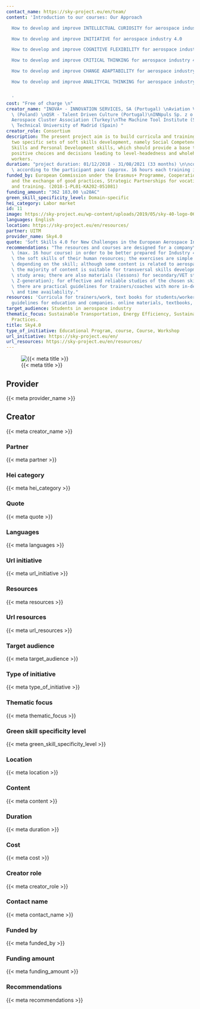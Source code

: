 ```yaml
---
contact_name: https://sky-project.eu/en/team/
content: 'Introduction to our courses: Our Approach

  How to develop and improve INTELLECTUAL CURIOSITY for aerospace industry 4.0

  How to develop and improve INITIATIVE for aerospace industry 4.0

  How to develop and improve COGNITIVE FLEXIBILITY for aerospace industry 4.0

  How to develop and improve CRITICAL THINKING for aerospace industry 4.0

  How to develop and improve CHANGE ADAPTABILITY for aerospace industry 4.0

  How to develop and improve ANALITYCAL THINKING for aerospace industry 4.0


  '
cost: "Free of charge \n"
creator_name: "INOVA+ - INNOVATION SERVICES, SA (Portugal) \nAviation Valley Association\
  \ (Poland) \nQSR - Talent Driven Culture (Portugal)\nINNpuls Sp. z o.o. - (Poland)\n\
  Aerospace Cluster Association (Turkey)\nThe Machine Tool Institute (Spain)\nThe\
  \ Technical University of Madrid (Spain) "
creator_role: Consortium
description: The present project aim is to build curricula and training modules around
  two specific sets of soft skills development, namely Social Competencies, Character-Building
  Skills and Personal Development skills, which should provide a base to make relevant
  positive choices and decisions leading to level-headedness and wholeheartedness
  workers.
duration: "project duration: 01/12/2018 - 31/08/2021 (33 months) \n\ncourses duration:\
  \ according to the participant pace (approx. 16 hours each training in-class module) "
funded_by: European Commission under the Erasmus+ Programme, Cooperation for innovation
  and the exchange of good practices, Strategic Partnerships for vocational education
  and training. (2018-1-PL01-KA202-051081)
funding_amount: "362 183,00 \u20AC"
green_skill_specificity_level: Domain-specific
hei_category: Labor market
id: 11
image: https://sky-project.eu/wp-content/uploads/2019/05/sky-40-logo-06.png
languages: English
location: https://sky-project.eu/en/resources/
partner: UITM
provider_name: Sky4.0
quote: 'Soft Skills 4.0 for New Challenges in the European Aerospace Industry '
recommendations: "The resources and courses are designed for a company\u2019s needs\
  \ (max. 16 hour course) in order to be better prepared for Industry 4.0 by improving\
  \ the soft skills of their human resources; the exercises are simple and diverse,\
  \ depending on the skill; although some content is related to aerospace workplace,\
  \ the majority of content is suitable for transversal skills development for any\
  \ study area; there are also materials (lessons) for secondary/VET students (targeting\
  \ Z-generation); for effective and reliable studies of the chosen skills \u2013\
  \ there are practical guidelines for trainers/coaches with more in-depth approach\
  \ and time availability."
resources: 'Curricula for trainers/work, text books for students/workers and implementation
  guidelines for education and companies. online materials, textbooks, Moodle Platform '
target_audience: Students in aerospace industry
thematic_focus: Sustainable Transportation, Energy Efficiency, Sustainable Business
  Practices.
title: Sky4.0
type_of_initiative: Educational Program, course, Course, Workshop
url_initiative: https://sky-project.eu/en/
url_resources: https://sky-project.eu/en/resources/
---
```


![{{< meta title >}}]({{< meta image >}})

## Provider

{{< meta provider_name >}}

## Creator

{{< meta creator_name >}}

### Partner

{{< meta partner >}}

### Hei category

{{< meta hei_category >}}

### Quote

{{< meta quote >}}

### Languages

{{< meta languages >}}

### Url initiative

{{< meta url_initiative >}}

### Resources

{{< meta resources >}}

### Url resources

{{< meta url_resources >}}

### Target audience

{{< meta target_audience >}}

### Type of initiative

{{< meta type_of_initiative >}}

### Thematic focus

{{< meta thematic_focus >}}

### Green skill specificity level

{{< meta green_skill_specificity_level >}}

### Location

{{< meta location >}}

### Content

{{< meta content >}}

### Duration

{{< meta duration >}}

### Cost

{{< meta cost >}}

### Creator role

{{< meta creator_role >}}

### Contact name

{{< meta contact_name >}}

### Funded by

{{< meta funded_by >}}

### Funding amount

{{< meta funding_amount >}}

### Recommendations

{{< meta recommendations >}}

